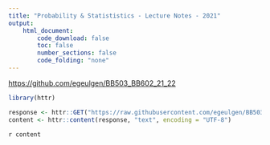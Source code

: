 ```yaml
---
title: "Probability & Statististics - Lecture Notes - 2021"
output:
    html_document:
        code_download: false
        toc: false
        number_sections: false
        code_folding: "none"
---
```


[https://github.com/egeulgen/BB503_BB602_21_22](https://github.com/egeulgen/BB503_BB602_21_22)

```r
library(httr)

response <- httr::GET("https://raw.githubusercontent.com/egeulgen/BB503_BB602_21_22/main/README.md")
content <- httr::content(response, "text", encoding = "UTF-8")
```

`r content`
